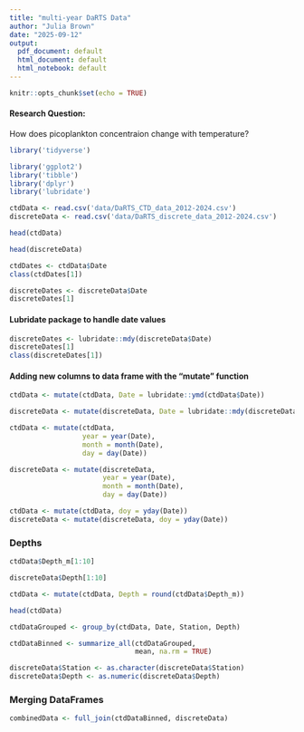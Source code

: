 ```yaml
---
title: "multi-year DaRTS Data"
author: "Julia Brown"
date: "2025-09-12"
output:
  pdf_document: default
  html_document: default
  html_notebook: default
---
```


```r
knitr::opts_chunk$set(echo = TRUE)
```

#### Research Question:
How does picoplankton concentraion change with temperature?



```r
library('tidyverse')

library('ggplot2')
library('tibble')
library('dplyr')
library('lubridate')
```


```r
ctdData <- read.csv('data/DaRTS_CTD_data_2012-2024.csv')
discreteData <- read.csv('data/DaRTS_discrete_data_2012-2024.csv')
```


```r
head(ctdData)
```


```r
head(discreteData)
```

```r
ctdDates <- ctdData$Date
class(ctdDates[1])
```

```r
discreteDates <- discreteData$Date
discreteDates[1]
```

#### Lubridate package to handle date values

```r
discreteDates <- lubridate::mdy(discreteData$Date)
discreteDates[1]
class(discreteDates[1])
```

#### Adding new columns to data frame with the "mutate" function

```r
ctdData <- mutate(ctdData, Date = lubridate::ymd(ctdData$Date))

discreteData <- mutate(discreteData, Date = lubridate::mdy(discreteData$Date))

ctdData <- mutate(ctdData, 
                  year = year(Date), 
                  month = month(Date), 
                  day = day(Date))

discreteData <- mutate(discreteData,
                       year = year(Date),
                       month = month(Date),
                       day = day(Date))

ctdData <- mutate(ctdData, doy = yday(Date))
discreteData <- mutate(discreteData, doy = yday(Date))

```


### Depths

```r
ctdData$Depth_m[1:10]

discreteData$Depth[1:10]
```

```r
ctdData <- mutate(ctdData, Depth = round(ctdData$Depth_m))

head(ctdData)

```

```r
ctdDataGrouped <- group_by(ctdData, Date, Station, Depth)

ctdDataBinned <- summarize_all(ctdDataGrouped, 
                               mean, na.rm = TRUE)

```

```r
discreteData$Station <- as.character(discreteData$Station)
discreteData$Depth <- as.numeric(discreteData$Depth)
```

### Merging DataFrames

```r
combinedData <- full_join(ctdDataBinned, discreteData)
```
































